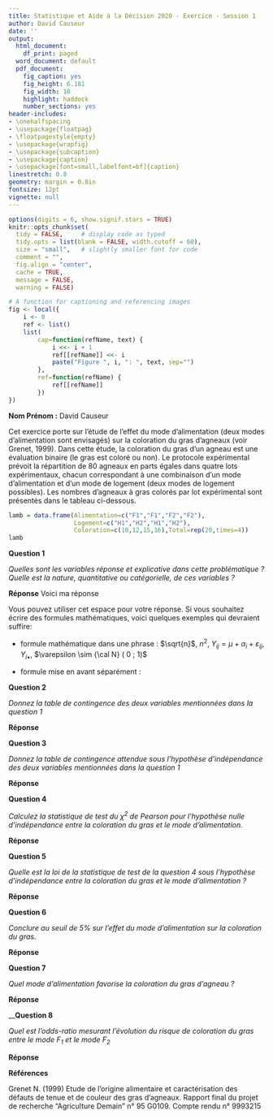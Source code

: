 ```yaml
---
title: Statistique et Aide à la Décision 2020 - Exercice - Session 1
author: David Causeur
date: ''
output:
  html_document:
    df_print: paged
  word_document: default
  pdf_document:
    fig_caption: yes
    fig_height: 6.181
    fig_width: 10
    highlight: haddock
    number_sections: yes
header-includes:
- \onehalfspacing
- \usepackage{floatpag}
- \floatpagestyle{empty}
- \usepackage{wrapfig}
- \usepackage{subcaption}
- \usepackage{caption}
- \usepackage[font=small,labelfont=bf]{caption}
linestretch: 0.8
geometry: margin = 0.8in
fontsize: 12pt
vignette: null
---
```


```r
options(digits = 6, show.signif.stars = TRUE)
knitr::opts_chunk$set(
  tidy = FALSE,     # display code as typed
  tidy.opts = list(blank = FALSE, width.cutoff = 60),
  size = "small",   # slightly smaller font for code
  comment = "",
  fig.align = "center",
  cache = TRUE,
  message = FALSE,
  warning = FALSE)
```

```r
# A function for captioning and referencing images
fig <- local({
    i <- 0
    ref <- list()
    list(
        cap=function(refName, text) {
            i <<- i + 1
            ref[[refName]] <<- i
            paste("Figure ", i, ": ", text, sep="")
        },
        ref=function(refName) {
            ref[[refName]]
        })
})
``` 
  
  **Nom Prénom :** David Causeur

  \bigskip

  Cet exercice porte sur l'étude de l'effet du mode d'alimentation (deux modes d'alimentation sont envisagés) sur la coloration du gras d'agneaux (voir Grenet, 1999). Dans cette étude, la coloration du gras d'un agneau est une évaluation binaire (le gras est coloré ou non). 
   Le protocole expérimental prévoit la répartition de 80 agneaux en parts égales dans quatre lots expérimentaux, chacun correspondant à une combinaison d'un mode d'alimentation et d'un mode de logement (deux modes de logement possibles). 
   Les nombres d'agneaux à gras colorés par lot expérimental sont présentés dans le tableau ci-dessous.   
   
```r
lamb = data.frame(Alimentation=c("F1","F1","F2","F2"),
                  Logement=c("H1","H2","H1","H2"),
                  Coloration=c(10,12,15,16),Total=rep(20,times=4))
lamb
```

__**Question 1**__

*Quelles sont les variables réponse et explicative dans cette problématique ? Quelle est la nature, quantitative ou catégorielle, de ces variables ?*

**Réponse** Voici ma réponse 

Vous pouvez utiliser cet espace pour votre réponse. 
Si vous souhaitez écrire des formules mathématiques, voici quelques exemples qui devraient suffire:

* formule mathématique dans une phrase : $\sqrt{n}$, $n^{2}$, $Y_{ij}=\mu+\alpha_{i}+\varepsilon_{ij}$, $Y_{i\bullet}$, $\varepsilon \sim {\cal N} ( 0 ; 1)$ 

* formule mise en avant séparément :
\begin{eqnarray*}
\text{log} \frac{\pi}{1-\pi} & = & \beta_{0} + \beta_{1} x
\end{eqnarray*}

__**Question 2**__

*Donnez la table de contingence des deux variables mentionnées dans la question 1*

**Réponse**

__**Question 3**__

*Donnez la table de contingence attendue sous l'hypothèse d'indépendance des deux variables mentionnées dans la question 1*

**Réponse**

__**Question 4**__

*Calculez la statistique de test du $\chi^{2}$ de Pearson pour l'hypothèse nulle d'indépendance entre la coloration du gras et le mode d'alimentation.*

**Réponse**

__**Question 5**__

*Quelle est la loi de la statistique de test de la question 4 sous l'hypothèse d'indépendance entre la coloration du gras et le mode d'alimentation ?*

**Réponse**

__**Question 6**__

*Conclure au seuil de 5\% sur l'effet du mode d'alimentation sur la coloration du gras.*

**Réponse**

__**Question 7**__

*Quel mode d'alimentation favorise la coloration du gras d'agneau ?*

**Réponse**

__**Question 8**

*Quel est l'odds-ratio mesurant l'évolution du risque de coloration du gras entre le mode F$_{1}$ et le mode F$_{2}$*

**Réponse**

**Références**
   
   Grenet N. (1999) Etude de l'origine alimentaire et caractérisation des défauts de tenue et de couleur des gras d'agneaux. Rapport final du projet de recherche "Agriculture Demain" n° 95 G0109. Compte rendu n° 9993215
  
